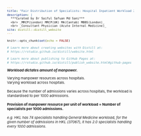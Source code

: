 ```yaml
---
title: "Fair Distribution of Specialists: Hospital Inpatient Workload 2019"
description: |
  ***Curated by Dr Saiful Safuan Md Sani*** 
  <br> _MRCP(London) MRCP(UK) MA(Cantab) MBBS(London)_
  <br> _Consultant Physician (Acute Internal Medicine)_
site: distill::distill_website
---
```

<style type="text/css">
body{ /* Normal  */
      font-size: 8px;
  }
</style>
```r
knitr::opts_chunk$set(echo = FALSE)

# Learn more about creating websites with Distill at:
# https://rstudio.github.io/distill/website.html

# Learn more about publishing to GitHub Pages at:
# https://rstudio.github.io/distill/publish_website.html#github-pages

```
***Workload dictates amount of manpower.***

Varying manpower resources across hospitals.
<br> Varying workload across hospitals.
<br>
<br> Because the number of admissions varies across hospitals, the workload is standardised to per 1000 admissions.
<br>
<br> **Provision of manpower resource per unit of workload = Number of specialists per 1000 admissions.**
<br>
<br> *e.g. HKL has 74 specialists handling General Medicine workload, for the given number of admissions in HKL (37067), it has 2.0 specialists handling every 1000 admissions.*
